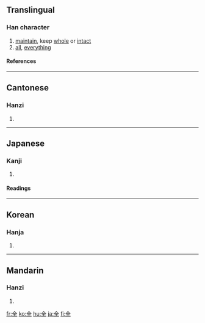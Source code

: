 ==Translingual==
===Han character===
{{Han char|rad=入|as=04|sn=6|four=8010<sub>4</sub>|canj=人一土 (OMG)}}
# [[maintain]], keep [[whole]] or [[intact]]
# [[all]], [[everything]]
====References====
{{Han ref|kx=0126.050|dkj=01424|dj=0271.030|hdz=10115.080|uh=5168|ud=20840|bh=A5FE|bd=42494}}
----
==Cantonese==
===Hanzi===
{{yue-hanzi|jyut=|y=chyun4}}
# {{defn|Cantonese}}
----
==Japanese==
===Kanji===
{{ja-kanji|grade=|rs=入04}}
# {{defn|Japanese}}
====Readings====
{{ja-readings|on=[[ぜん]] (zen), [[せん]] (sen)|kun=[[まったく]] (mattaku), [[まったい]] (mattai), [[まっとうする]] (mattousuru)}}
----
==Korean==
===Hanja===
{{ko-hanja|hangeul=전|rv=jeon|mr=chŏn}}
# {{defn|Korean}}
----
==Mandarin==
===Hanzi===
{{cmn-hanzi|pin=[[quán]] (quan2), [[liǎng]] (liang3), [[liàng]] (liang4)|wg=liang<sup>3</sup>, liang<sup>4</sup>, ch'üan<sup>2</sup>}}
# {{defn|Mandarin}}

[[fr:全]]
[[ko:全]]
[[hu:全]]
[[ja:全]]
[[fi:全]]